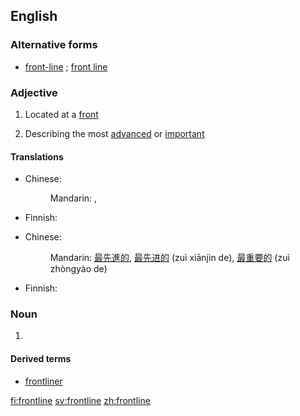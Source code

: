 ==English==

===Alternative forms===
* [[front-line]] {{qualifier|in [[attributive]] use}}; [[front line]]

===Adjective===
{{en-adj|-}}

# {{military}} Located at a [[front]]
# Describing the most [[advanced]] or [[important]]

====Translations====
{{trans-top|military: located at a front}}
* Chinese:
*: Mandarin: {{t-|cmn|前線|alt=前線的|sc=Hani}}, {{t-|cmn|前线|alt=前线的|tr=qiánxiàn de|sc=Hani}}
{{trans-mid}}
* Finnish: {{t-|fi|eturintama|alt=eturintama-}}
{{trans-bottom}}

{{trans-top|most advanced; most important}}
* Chinese:
*: Mandarin: {{qualifier|most advanced}} [[最]][[先進]][[的]], [[最]][[先进]][[的]] (zuì xiānjìn de), {{qualifier|most important}} [[最]][[重要]][[的]] (zuì zhòngyào de)
{{trans-mid}}
* Finnish: {{t-|fi|eturivin}}
{{trans-bottom}}

===Noun===
{{en-noun}}

# {{alternative spelling of|[[front line]]}}

====Derived terms====
* [[frontliner]]

[[fi:frontline]]
[[sv:frontline]]
[[zh:frontline]]
